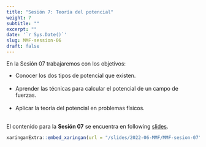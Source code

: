 ```yaml
---
title: "Sesión 7: Teoría del potencial"
weight: 7
subtitle: ""
excerpt: ""
date: '`r Sys.Date()`'
slug: MMF-session-06
draft: false
---
```


En la Sesión 07 trabajaremos con los objetivos:

 * Conocer los dos tipos de potencial que existen. <br/><br/>
 * Aprender las técnicas para calcular el potencial de un campo de fuerzas. <br/><br/>
 * Aplicar la teoría del potencial en problemas físicos. <br/><br/>

El contenido para la **Sesión 07** se encuentra en following [slides](/slides/2022-06-MMF/MMF-sesion-07).

```r
xaringanExtra::embed_xaringan(url = "/slides/2022-06-MMF/MMF-sesion-07", ratio = "4:3")
```
